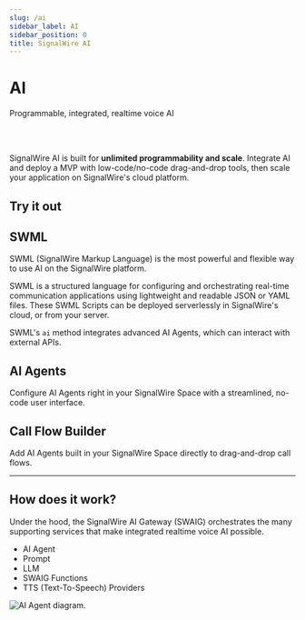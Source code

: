 ```yaml
---
slug: /ai
sidebar_label: AI
sidebar_position: 0
title: SignalWire AI
---
```



# AI

<Subtitle>Programmable, integrated, realtime voice AI</Subtitle>

<br/><br/>

SignalWire AI is built for **unlimited programmability and scale**.
Integrate AI and deploy a MVP with low-code/no-code drag-and-drop tools, then scale your application on SignalWire's cloud platform.

## Try it out

<UseCases />

## SWML

SWML (SignalWire Markup Language) is the most powerful and flexible way to use AI on the SignalWire platform.

SWML is a structured language for configuring and orchestrating real-time communication applications
using lightweight and readable JSON or YAML files.
These SWML Scripts can be deployed serverlessly in SignalWire's cloud, or from your server.

SWML's `ai` method integrates advanced AI Agents, which can interact with external APIs.

<LinkCard title="Technical reference" description="SWML AI method" link="/swml/methods/ai"/>

## AI Agents

Configure AI Agents right in your SignalWire Space with a streamlined, no-code user interface.

<LinkCard title="AI Agents in the Dashboard" description="Getting started guide" link="/ai/get-started/dashboard-ai-agents/"/>

## Call Flow Builder

Add AI Agents built in your SignalWire Space directly to drag-and-drop call flows.

<LinkCard title="Call Flow Builder" description="Guide to the AI Agent node" link="/call-flow-builder/ai-agent"/>

---

## How does it work?

Under the hood, the SignalWire AI Gateway (SWAIG) orchestrates the many supporting services
that make integrated realtime voice AI possible.

- AI Agent
- Prompt
- LLM
- SWAIG Functions
- TTS (Text-To-Speech) Providers

![AI Agent diagram.](/static/img/ai-agent.svg)